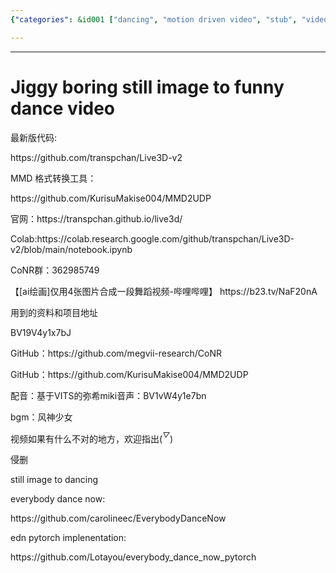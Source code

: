 ```yaml
---
{"categories": &id001 ["dancing", "motion driven video", "stub", "video generator"], "category": "AI", "date": "2022-05-31 03:44:18", "description": "The project, available on GitHub, is a creative application of AI that converts static images into dance videos. It comes with MMD format conversion tools and an online demo for users to experience the transformation. Additionally, it includes video examples showcasing its capabilities, and utilizes the CoNR group chat for collaboration and updates.", "tags": *id001, "title": "Jiggy boring still image to funny dance video 跳舞 舞蹈"}

---
```


------

# Jiggy boring still image to funny dance video

最新版代码:

https://github.com/transpchan/Live3D-v2

MMD 格式转换工具：

https://github.com/KurisuMakise004/MMD2UDP

官网：https://transpchan.github.io/live3d/

Colab:https://colab.research.google.com/github/transpchan/Live3D-v2/blob/main/notebook.ipynb

CoNR群：362985749

【[ai绘画]仅用4张图片合成一段舞蹈视频-哔哩哔哩】 https://b23.tv/NaF20nA

用到的资料和项目地址

BV19V4y1x7bJ

GitHub：https://github.com/megvii-research/CoNR

GitHub：https://github.com/KurisuMakise004/MMD2UDP

配音：基于VITS的弥希miki音声：BV1vW4y1e7bn

bgm：风神少女

视频如果有什么不对的地方，欢迎指出(*^▽^*)

侵删

still image to dancing

everybody dance now:

https://github.com/carolineec/EverybodyDanceNow

edn pytorch implenentation:

https://github.com/Lotayou/everybody_dance_now_pytorch

